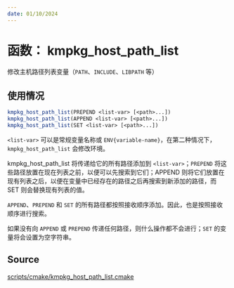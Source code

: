 ```yaml
---
date: 01/10/2024
---
```

# 函数： kmpkg_host_path_list

修改主机路径列表变量（`PATH`、`INCLUDE`、`LIBPATH` 等）

## 使用情况

```cmake
kmpkg_host_path_list(PREPEND <list-var> [<path>...])
kmpkg_host_path_list(APPEND <list-var> [<path>...])
kmpkg_host_path_list(SET <list-var> [<path>...])
```

`<list-var>` 可以是常规变量名称或 `ENV{variable-name}`，在第二种情况下，`kmpkg_host_path_list` 会修改环境。

kmpkg_host_path_list 将传递给它的所有路径添加到 `<list-var>`；`PREPEND` 将这些路径放置在现在列表之前，以便可以先搜索到它们；APPEND 则将它们放置在现有列表之后，以便在变量中已经存在的路径之后再搜索到新添加的路径，而 SET 则会替换现有列表的值。

`APPEND`、`PREPEND` 和 `SET` 的所有路径都按照接收顺序添加。因此，也是按照接收顺序进行搜索。

如果没有向 `APPEND` 或 `PREPEND` 传递任何路径，则什么操作都不会进行；`SET` 的变量将会设置为空字符串。
## Source

[scripts/cmake/kmpkg\_host\_path\_list.cmake](https://gitee.com/kumo-pub/kmpkg/blob/master/scripts/cmake/kmpkg_host_path_list.cmake)
